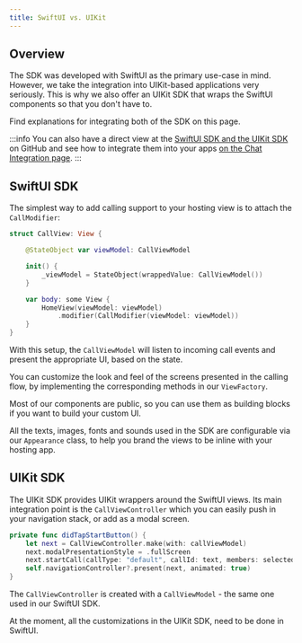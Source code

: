 ```yaml
---
title: SwiftUI vs. UIKit
---
```


## Overview

The SDK was developed with SwiftUI as the primary use-case in mind. However, we take the integration into UIKit-based applications very seriously. This is why we also offer an UIKit SDK that wraps the SwiftUI components so that you don't have to.

Find explanations for integrating both of the SDK on this page.

:::info
You can also have a direct view at the [SwiftUI SDK and the UIKit SDK](https://github.com/GetStream/stream-video-swift) on GitHub and see how to integrate them into your apps [on the Chat Integration page](../../advanced/chat-integration).
:::

## SwiftUI SDK

The simplest way to add calling support to your hosting view is to attach the `CallModifier`:

```swift
struct CallView: View {

    @StateObject var viewModel: CallViewModel

    init() {
        _viewModel = StateObject(wrappedValue: CallViewModel())
    }

    var body: some View {
        HomeView(viewModel: viewModel)
            .modifier(CallModifier(viewModel: viewModel))
    }
}
```

With this setup, the `CallViewModel` will listen to incoming call events and present the appropriate UI, based on the state.

You can customize the look and feel of the screens presented in the calling flow, by implementing the corresponding methods in our `ViewFactory`.

Most of our components are public, so you can use them as building blocks if you want to build your custom UI.

All the texts, images, fonts and sounds used in the SDK are configurable via our `Appearance` class, to help you brand the views to be inline with your hosting app.

## UIKit SDK

The UIKit SDK provides UIKit wrappers around the SwiftUI views. Its main integration point is the `CallViewController` which you can easily push in your navigation stack, or add as a modal screen.

```swift
private func didTapStartButton() {
    let next = CallViewController.make(with: callViewModel)
    next.modalPresentationStyle = .fullScreen
    next.startCall(callType: "default", callId: text, members: selectedParticipants)
    self.navigationController?.present(next, animated: true)
}
```

The `CallViewController` is created with a `CallViewModel` - the same one used in our SwiftUI SDK.

At the moment, all the customizations in the UIKit SDK, need to be done in SwiftUI.
